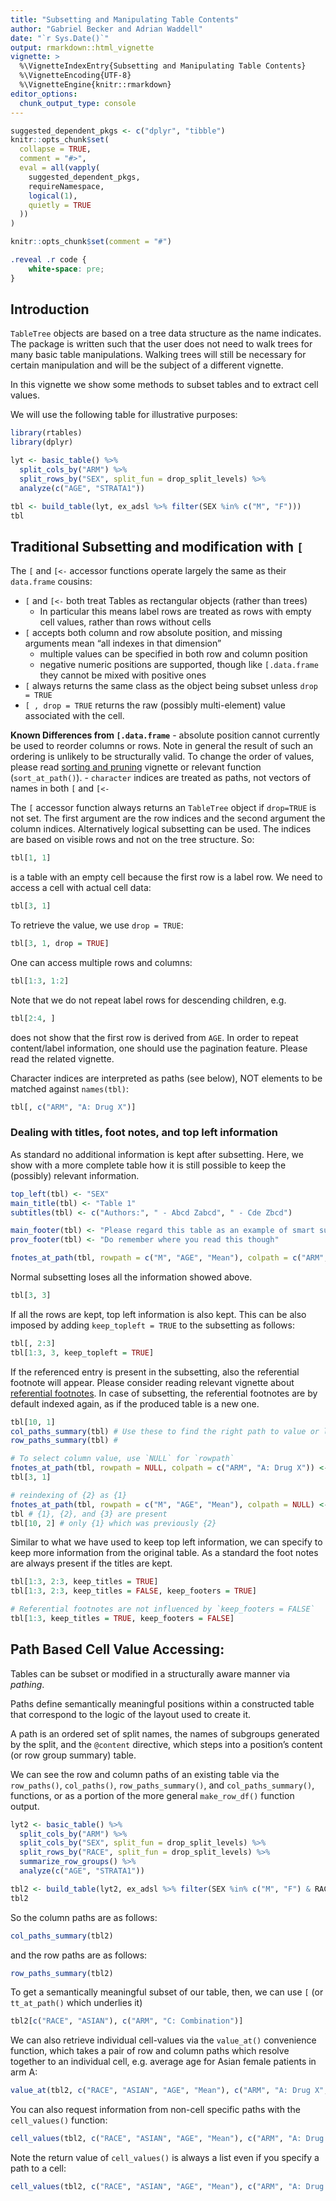 ```yaml
---
title: "Subsetting and Manipulating Table Contents"
author: "Gabriel Becker and Adrian Waddell"
date: "`r Sys.Date()`"
output: rmarkdown::html_vignette
vignette: >
  %\VignetteIndexEntry{Subsetting and Manipulating Table Contents}
  %\VignetteEncoding{UTF-8}
  %\VignetteEngine{knitr::rmarkdown}
editor_options:
  chunk_output_type: console
---
```


```r
suggested_dependent_pkgs <- c("dplyr", "tibble")
knitr::opts_chunk$set(
  collapse = TRUE,
  comment = "#>",
  eval = all(vapply(
    suggested_dependent_pkgs,
    requireNamespace,
    logical(1),
    quietly = TRUE
  ))
)
```

```r
knitr::opts_chunk$set(comment = "#")
```

```css
.reveal .r code {
    white-space: pre;
}
```

## Introduction

`TableTree` objects are based on a tree data structure as the name
indicates. The package is written such that the user does not need to
walk trees for many basic table manipulations. Walking trees will
still be necessary for certain manipulation and will be the subject of
a different vignette.

In this vignette we show some methods to subset tables and to extract
cell values.

We will use the following table for illustrative purposes:

```r
library(rtables)
library(dplyr)

lyt <- basic_table() %>%
  split_cols_by("ARM") %>%
  split_rows_by("SEX", split_fun = drop_split_levels) %>%
  analyze(c("AGE", "STRATA1"))

tbl <- build_table(lyt, ex_adsl %>% filter(SEX %in% c("M", "F")))
tbl
```

## Traditional Subsetting and modification with `[`

The `[` and `[<-` accessor functions operate largely the same as their
`data.frame` cousins:

 - `[` and `[<-` both treat Tables as rectangular objects (rather than
   trees)
   - In particular this means label rows are treated as rows with
     empty cell values, rather than rows without cells
 - `[` accepts both column and row absolute position, and missing
   arguments mean "all indexes in that dimension"
   - multiple values can be specified in both row and column position
   - negative numeric positions are supported, though like
     `[.data.frame` they cannot be mixed with positive ones
 - `[` always returns the same class as the object being subset unless
   `drop = TRUE`
 - `[ , drop = TRUE` returns the raw (possibly multi-element) value
   associated with the cell.

**Known Differences from `[.data.frame`**
- absolute position cannot currently be used to reorder columns or
  rows. Note in general the result of such an ordering is unlikely to
  be structurally valid. To change the order of values, please read
  [sorting and
  pruning](https://insightsengineering.github.io/rtables/latest-tag/articles/sorting_pruning.html)
  vignette or relevant function (`sort_at_path()`).
- `character` indices are treated as paths, not vectors of names in
  both `[` and `[<-`

The `[` accessor function always returns an `TableTree` object if
`drop=TRUE` is not set. The first argument are the row indices and the
second argument the column indices. Alternatively logical subsetting
can be used. The indices are based on visible rows and not on the tree
structure. So:

```r
tbl[1, 1]
```

is a table with an empty cell because the first row is a label row. We
need to access a cell with actual cell data:

```r
tbl[3, 1]
```

To retrieve the value,  we use `drop = TRUE`:

```r
tbl[3, 1, drop = TRUE]
```


One can access multiple rows and columns:

```r
tbl[1:3, 1:2]
```


Note that we do not repeat label rows for descending children, e.g.

```r
tbl[2:4, ]
```

does not show that the first row is derived from `AGE`. In order to
repeat content/label information, one should use the pagination
feature. Please read the related vignette.

Character indices are interpreted as paths (see below), NOT elements
to be matched against `names(tbl)`:

```r
tbl[, c("ARM", "A: Drug X")]
```

### Dealing with titles, foot notes, and top left information
As standard no additional information is kept after subsetting. Here,
we show with a more complete table how it is still possible to keep
the (possibly) relevant information.

```r
top_left(tbl) <- "SEX"
main_title(tbl) <- "Table 1"
subtitles(tbl) <- c("Authors:", " - Abcd Zabcd", " - Cde Zbcd")

main_footer(tbl) <- "Please regard this table as an example of smart subsetting"
prov_footer(tbl) <- "Do remember where you read this though"

fnotes_at_path(tbl, rowpath = c("M", "AGE", "Mean"), colpath = c("ARM", "A: Drug X")) <- "Very important mean"
```

Normal subsetting loses all the information showed above.
```r
tbl[3, 3]
```

If all the rows are kept, top left information is also kept. This can be also
imposed by adding `keep_topleft = TRUE` to the subsetting as follows:

```r
tbl[, 2:3]
tbl[1:3, 3, keep_topleft = TRUE]
```

If the referenced entry is present in the subsetting, also the
referential footnote will appear. Please consider reading relevant
vignette about [referential
footnotes](https://insightsengineering.github.io/rtables/latest-tag/articles/title_footer.html#referential-footnotes). In
case of subsetting, the referential footnotes are by default indexed
again, as if the produced table is a new one.


```r
tbl[10, 1]
col_paths_summary(tbl) # Use these to find the right path to value or label
row_paths_summary(tbl) #

# To select column value, use `NULL` for `rowpath`
fnotes_at_path(tbl, rowpath = NULL, colpath = c("ARM", "A: Drug X")) <- "Interesting"
tbl[3, 1]

# reindexing of {2} as {1}
fnotes_at_path(tbl, rowpath = c("M", "AGE", "Mean"), colpath = NULL) <- "THIS mean"
tbl # {1}, {2}, and {3} are present
tbl[10, 2] # only {1} which was previously {2}
```

Similar to what we have used to keep top left information, we can specify to
keep more information from the original table. As a standard the foot notes are
always present if the titles are kept.
```r
tbl[1:3, 2:3, keep_titles = TRUE]
tbl[1:3, 2:3, keep_titles = FALSE, keep_footers = TRUE]

# Referential footnotes are not influenced by `keep_footers = FALSE`
tbl[1:3, keep_titles = TRUE, keep_footers = FALSE]
```

## Path Based Cell Value Accessing:
Tables can be subset or modified in a structurally aware manner via
*pathing*.

Paths define semantically meaningful positions within a constructed
table that correspond to the logic of the layout used to create it.

A path is an ordered set of split names, the names of subgroups
generated by the split, and the `@content` directive, which steps into
a position's content (or row group summary) table.

We can see the row and column paths of an existing table via the
`row_paths()`, `col_paths()`, `row_paths_summary()`, and
`col_paths_summary()`, functions, or as a portion of the more general
`make_row_df()` function output.


```r
lyt2 <- basic_table() %>%
  split_cols_by("ARM") %>%
  split_cols_by("SEX", split_fun = drop_split_levels) %>%
  split_rows_by("RACE", split_fun = drop_split_levels) %>%
  summarize_row_groups() %>%
  analyze(c("AGE", "STRATA1"))

tbl2 <- build_table(lyt2, ex_adsl %>% filter(SEX %in% c("M", "F") & RACE %in% (levels(RACE)[1:3])))
tbl2
```

So the column paths are as follows:

```r
col_paths_summary(tbl2)
```

and the row paths are as follows:

```r
row_paths_summary(tbl2)
```

To get a semantically meaningful subset of our table, then, we can use
`[` (or `tt_at_path()` which underlies it)

```r
tbl2[c("RACE", "ASIAN"), c("ARM", "C: Combination")]
```

We can also retrieve individual cell-values via the `value_at()`
convenience function, which takes a pair of row and column paths which
resolve together to an individual cell, e.g. average age for Asian
female patients in arm A:

```r
value_at(tbl2, c("RACE", "ASIAN", "AGE", "Mean"), c("ARM", "A: Drug X", "SEX", "F"))
```

You can also request information from non-cell specific paths with the
`cell_values()` function:

```r
cell_values(tbl2, c("RACE", "ASIAN", "AGE", "Mean"), c("ARM", "A: Drug X"))
```

Note the return value of `cell_values()` is always a list even if you
specify a path to a cell:

```r
cell_values(tbl2, c("RACE", "ASIAN", "AGE", "Mean"), c("ARM", "A: Drug X", "SEX", "F"))
```
